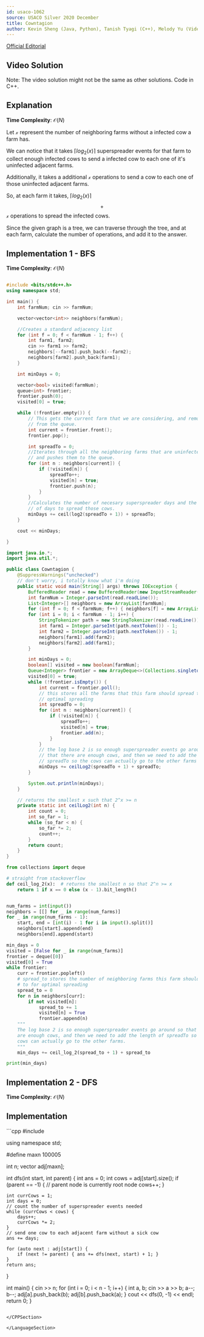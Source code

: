 ```yaml
---
id: usaco-1062
source: USACO Silver 2020 December
title: Cowntagion
author: Kevin Sheng (Java, Python), Tanish Tyagi (C++), Melody Yu (Video), Arnav Gokhale (C++, Written Solution)
---
```


[Official Editorial](http://www.usaco.org/current/data/sol_prob1_silver_dec20.html)

## Video Solution

Note: The video solution might not be the same as other solutions. Code in C++.

<YouTube id="8gZY9ARwLVI" />

## Explanation

**Time Complexity**: $\mathcal O(N)$

Let $\mathcal{x}$ represent the number of neighboring farms without a infected
cow a farm has.

We can notice that it takes $\left \lceil{log_2(x)}\right \rceil$ superspreader
events for that farm to collect enough infected cows to send a infected cow to
each one of it's uninfected adjacent farms.

Additionally, it takes a additional $\mathcal{x}$ operations to send a cow to
each one of those uninfected adjacent farms.

So, at each farm it takes, $\left \lceil{log_2(x)}\right \rceil$
$${+}$$ $\mathcal{x}$ operations to spread the infected cows.

Since the given graph is a tree, we can traverse through the tree, and at each
farm, calculate the number of operations, and add it to the answer.

## Implementation 1 - BFS

**Time Complexity**: $\mathcal O(N)$

<LanguageSection>

<CPPSection>

```cpp

#include <bits/stdc++.h>
using namespace std;

int main() {
	int farmNum; cin >> farmNum;

    vector<vector<int>> neighbors(farmNum);

    //Creates a standard adjacency list
    for (int f = 0; f < farmNum - 1; f++) {
        int farm1, farm2;
        cin >> farm1 >> farm2;
        neighbors[--farm1].push_back(--farm2);
        neighbors[farm2].push_back(farm1);
    }

    int minDays = 0;

    vector<bool> visited(farmNum);
    queue<int> frontier;
    frontier.push(0);
    visited[0] = true;

    while (!frontier.empty()) {
        // This gets the current farm that we are considering, and removes it
        // from the queue.
        int current = frontier.front();
        frontier.pop();

        int spreadTo = 0;
        //Iterates through all the neighboring farms that are uninfected
        // and pushes them to the queue.
        for (int n : neighbors[current]) {
            if (!visited[n]) {
                spreadTo++;
                visited[n] = true;
                frontier.push(n);
            }
        }
        //Calculates the number of necesary superspreader days and the number
        // of days to spread those cows.
        minDays += ceil(log2(spreadTo + 1)) + spreadTo;
    }

    cout << minDays;

}
````
</CPPSection>

<JavaSection>

```java
import java.io.*;
import java.util.*;

public class Cowntagion {
	@SuppressWarnings("unchecked")
	// don't worry, i totally know what i'm doing
	public static void main(String[] args) throws IOException {
		BufferedReader read = new BufferedReader(new InputStreamReader(System.in));
		int farmNum = Integer.parseInt(read.readLine());
		List<Integer>[] neighbors = new ArrayList[farmNum];
		for (int f = 0; f < farmNum; f++) { neighbors[f] = new ArrayList<>(); }
		for (int i = 0; i < farmNum - 1; i++) {
			StringTokenizer path = new StringTokenizer(read.readLine());
			int farm1 = Integer.parseInt(path.nextToken()) - 1;
			int farm2 = Integer.parseInt(path.nextToken()) - 1;
			neighbors[farm1].add(farm2);
			neighbors[farm2].add(farm1);
		}

		int minDays = 0;
		boolean[] visited = new boolean[farmNum];
		Queue<Integer> frontier = new ArrayDeque<>(Collections.singletonList(0));
		visited[0] = true;
		while (!frontier.isEmpty()) {
			int current = frontier.poll();
			// this stores all the farms that this farm should spread to for
			// optimal spreading
			int spreadTo = 0;
			for (int n : neighbors[current]) {
				if (!visited[n]) {
					spreadTo++;
					visited[n] = true;
					frontier.add(n);
				}
			}
			// the log base 2 is so enough superspreader events go around so
			// that there are enough cows, and then we need to add the length of
			// spreadTo so the cows can actually go to the other farms
			minDays += ceilLog2(spreadTo + 1) + spreadTo;
		}

		System.out.println(minDays);
	}

	// returns the smallest x such that 2^x >= n
	private static int ceilLog2(int n) {
		int count = 0;
		int so_far = 1;
		while (so_far < n) {
			so_far *= 2;
			count++;
		}
		return count;
	}
}
````

</JavaSection>

<PySection>

```py
from collections import deque

# straight from stackoverflow
def ceil_log_2(x):  # returns the smallest n so that 2^n >= x
	return 1 if x == 0 else (x - 1).bit_length()


num_farms = int(input())
neighbors = [[] for _ in range(num_farms)]
for _ in range(num_farms - 1):
	start, end = [int(i) - 1 for i in input().split()]
	neighbors[start].append(end)
	neighbors[end].append(start)

min_days = 0
visited = [False for _ in range(num_farms)]
frontier = deque([0])
visited[0] = True
while frontier:
	curr = frontier.popleft()
	# spread_to stores the number of neighboring farms this farm should spread
	# to for optimal spreading
	spread_to = 0
	for n in neighbors[curr]:
		if not visited[n]:
			spread_to += 1
			visited[n] = True
			frontier.append(n)
	"""
	The log base 2 is so enough superspreader events go around so that there
	are enough cows, and then we need to add the length of spreadTo so the
	cows can actually go to the other farms.
	"""
	min_days += ceil_log_2(spread_to + 1) + spread_to

print(min_days)
```

</PySection>

</LanguageSection>

## Implementation 2 - DFS

**Time Complexity**: $\mathcal O(N)$

## Implementation

<LanguageSection>

<CPPSection>
```cpp
#include <bits/stdc++.h>

using namespace std;

#define maxn 100005

int n; vector<int> adj[maxn];

int dfs(int start, int parent) { int ans = 0; int cows = adj[start].size(); if
(parent == -1) { // parent node is currently root node cows++; }

    int currCows = 1;
    int days = 0;
    // count the number of superspreader events needed
    while (currCows < cows) {
    	days++;
    	currCows *= 2;
    }
    // send one cow to each adjacent farm without a sick cow
    ans += days;

    for (auto next : adj[start]) {
    	if (next != parent) { ans += dfs(next, start) + 1; }
    }
    return ans;

}

int main() { cin >> n; for (int i = 0; i < n - 1; i++) { int a, b; cin >> a >>
b; a--; b--; adj[a].push_back(b); adj[b].push_back(a); } cout << dfs(0, -1) <<
endl; return 0; }

```

</CPPSection>

</LanguageSection>
